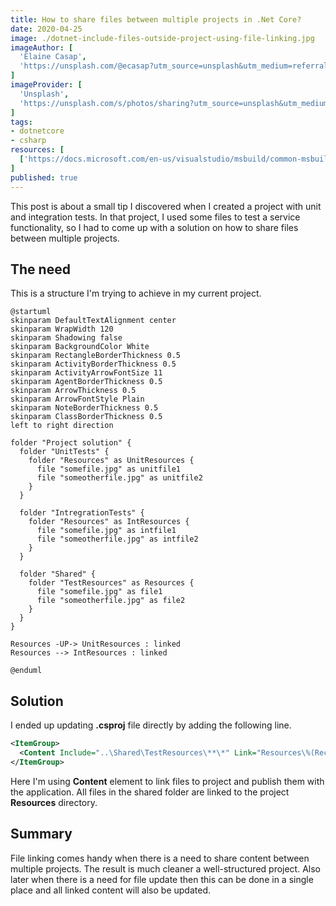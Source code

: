```yaml
---
title: How to share files between multiple projects in .Net Core?
date: 2020-04-25
image: ./dotnet-include-files-outside-project-using-file-linking.jpg
imageAuthor: [
  'Elaine Casap',
  'https://unsplash.com/@ecasap?utm_source=unsplash&utm_medium=referral&utm_content=creditCopyText'
]
imageProvider: [
  'Unsplash',
  'https://unsplash.com/s/photos/sharing?utm_source=unsplash&utm_medium=referral&utm_content=creditCopyText'
]
tags:
- dotnetcore
- csharp
resources: [
  ['https://docs.microsoft.com/en-us/visualstudio/msbuild/common-msbuild-project-items?view=vs-2015&redirectedfrom=MSDN#content', 'MS documentation about Content element'],
]
published: true
---
```


This post is about a small tip I discovered when I created a project with unit and integration tests.
In that project, I used some files to test a service functionality,
so I had to come up with a solution on how to share files between multiple projects.

## The need

This is a structure I'm trying to achieve in my current project.

<Modal>

```plantuml
@startuml
skinparam DefaultTextAlignment center
skinparam WrapWidth 120
skinparam Shadowing false
skinparam BackgroundColor White
skinparam RectangleBorderThickness 0.5
skinparam ActivityBorderThickness 0.5
skinparam ActivityArrowFontSize 11
skinparam AgentBorderThickness 0.5
skinparam ArrowThickness 0.5
skinparam ArrowFontStyle Plain
skinparam NoteBorderThickness 0.5
skinparam ClassBorderThickness 0.5
left to right direction

folder "Project solution" {
  folder "UnitTests" {
    folder "Resources" as UnitResources {
      file "somefile.jpg" as unitfile1
      file "someotherfile.jpg" as unitfile2
    }
  }

  folder "IntregrationTests" {
    folder "Resources" as IntResources {
      file "somefile.jpg" as intfile1
      file "someotherfile.jpg" as intfile2
    }
  }

  folder "Shared" {
    folder "TestResources" as Resources {
      file "somefile.jpg" as file1
      file "someotherfile.jpg" as file2
    }
  }
}

Resources -UP-> UnitResources : linked
Resources --> IntResources : linked

@enduml
```

</Modal>

## Solution

I ended up updating **.csproj** file directly by adding the following line.

```xml
<ItemGroup>
  <Content Include="..\Shared\TestResources\**\*" Link="Resources\%(RecursiveDir)%(Filename)%(Extension)" CopyToOutputDirectory="Always" />
</ItemGroup>
```

Here I'm using **Content** element to link files to project and publish them with the application.
All files in the shared folder are linked to the project **Resources** directory.

## Summary
File linking comes handy when there is a need to share content between multiple projects.
The result is much cleaner a well-structured project.
Also later when there is a need for file update then this can be done in a single place and all
linked content will also be updated.